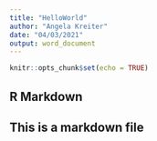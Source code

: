 ```yaml
---
title: "HelloWorld"
author: "Angela Kreiter"
date: "04/03/2021"
output: word_document
---
```


```r
knitr::opts_chunk$set(echo = TRUE)
```

## R Markdown
## This is a markdown file

